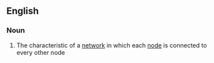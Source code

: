 ==English==

===Noun===
{{en-noun|-}}

# The characteristic of a [[network]] in which each [[node]] is connected to every other node